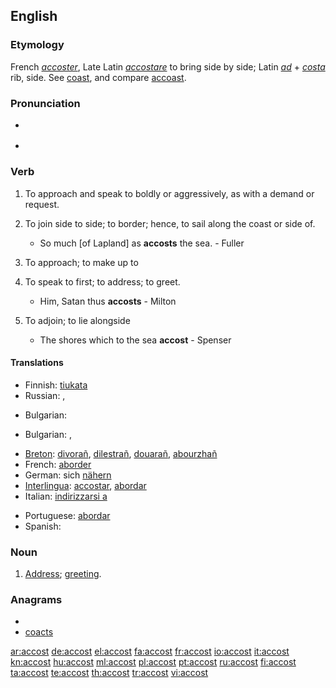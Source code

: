==English==

===Etymology===
French ''[[accoster]]'', Late Latin ''[[accostare]]'' to bring side by side; Latin ''[[ad]]'' + ''[[costa]]'' rib, side. See [[coast]], and compare [[accoast]].

===Pronunciation===
* {{a|US}} {{IPA|/əˈkɔst/}}
* {{audio|en-us-accost.ogg|Audio (US)}}

===Verb===
{{en-verb}}

# {{context|transitive}} To approach and speak to boldly or aggressively, as with a demand or request.
# {{context|transitive|obsolete}} To join side to side; to border; hence, to sail along the coast or side of.
#* So much [of Lapland] as '''accosts''' the sea. - Fuller
# {{context|transitive|obsolete|Shakespearian}} To approach; to make up to
# {{transitive}} To speak to first; to address; to greet.
#* Him, Satan thus '''accosts''' - Milton
# {{context|intransitive|obsolete}} To adjoin; to lie alongside
#* The shores which to the sea '''accost''' - Spenser

====Translations====
{{trans-top|To approach and speak to boldly or aggressively, as with a demand or request}}
* Finnish: [[tiukata]]
* Russian: {{t+|ru|обращаться}}, {{t+|ru|заговаривать}}
{{trans-bottom}}
{{trans-top|To join side to side; to border; hence, to sail along the coast or side of.}}
* Bulgarian: {{t|bg|акостирам}}
{{trans-bottom}}
{{trans-top|To speak to first; to address; to greet.}}
* Bulgarian: {{t|bg|заговарям}},  {{t|bg|обръщам се към}}
{{trans-bottom}}
{{checktrans-top}}
* [[Breton]]: [[divorañ]], [[dilestrañ]], [[douarañ]], [[abourzhañ]]
* French: [[aborder]]
* German: sich [[nähern]]
* [[Interlingua]]: [[accostar]], [[abordar]]
* Italian: [[indirizzarsi a]]
{{trans-mid}}
* Portuguese: [[abordar]]
* Spanish: {{t+|es|acercar|alt=acercarse a}}
{{trans-bottom}}

===Noun===
{{en-noun}}

# {{rare}} [[address|Address]]; [[greeting]].


===Anagrams===
* {{alphagram|accost}}
* [[coacts#English|coacts]]

[[ar:accost]]
[[de:accost]]
[[el:accost]]
[[fa:accost]]
[[fr:accost]]
[[io:accost]]
[[it:accost]]
[[kn:accost]]
[[hu:accost]]
[[ml:accost]]
[[pl:accost]]
[[pt:accost]]
[[ru:accost]]
[[fi:accost]]
[[ta:accost]]
[[te:accost]]
[[th:accost]]
[[tr:accost]]
[[vi:accost]]